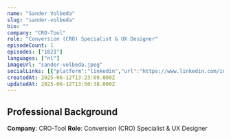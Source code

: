 ```yaml
---
name: "Sander Volbeda"
slug: "sander-volbeda"
bio: ""
company: "CRO-Tool"
role: "Conversion (CRO) Specialist & UX Designer"
episodeCount: 1
episodes: ["1821"]
languages: ["nl"]
imageUrl: "sander-volbeda.jpeg"
socialLinks: [{"platform":"linkedin","url":"https://www.linkedin.com/in/sandervolbeda/"}]
createdAt: 2025-06-12T13:23:09.000Z
updatedAt: 2025-06-12T13:50:38.000Z
---
```


## Professional Background

**Company**: CRO-Tool
**Role**: Conversion (CRO) Specialist & UX Designer
